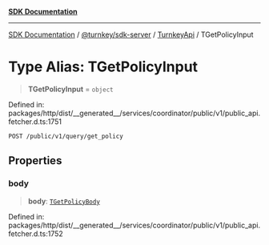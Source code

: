 [**SDK Documentation**](../../../../../README.mdx)

***

[SDK Documentation](../../../../../packages.mdx) / [@turnkey/sdk-server](../../../README.mdx) / [TurnkeyApi](../README.mdx) / TGetPolicyInput

# Type Alias: TGetPolicyInput

> **TGetPolicyInput** = `object`

Defined in: packages/http/dist/\_\_generated\_\_/services/coordinator/public/v1/public\_api.fetcher.d.ts:1751

`POST /public/v1/query/get_policy`

## Properties

### body

> **body**: [`TGetPolicyBody`](TGetPolicyBody.mdx)

Defined in: packages/http/dist/\_\_generated\_\_/services/coordinator/public/v1/public\_api.fetcher.d.ts:1752
